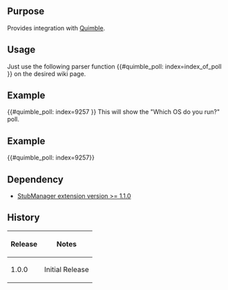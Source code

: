 {{Extension
|name        = Quimble
|status      = beta
|author      = [[user:jldupont|Jean-Lou Dupont]]
|image       =
|version     = 1.0.0
|update      =
|mediawiki   = 1.11 (should work on other versions)
|download    = [http://mediawiki.googlecode.com/svn/trunk/extensions/Quimble/ SVN]
|readme      =
|changelog   = See SVN ($Id$)
|description = 
|parameters  =
|rights      =
|example     = see [http://jldupont.com/Extension:Quimble]
}}
== Purpose ==
Provides integration with [http://Quimble.com/ Quimble].

== Usage ==
Just use the following parser function <nowiki>{{#quimble_poll: index=index_of_poll }}</nowiki> on the desired wiki page.

== Example ==
<nowiki>{{#quimble_poll: index=9257 }}</nowiki> This will show the "Which OS do you run?" poll.

== Example ==
{{#quimble_poll: index=9257}}

== Dependency ==
* [[Extension:StubManager|StubManager extension version >= 1.1.0 ]]
{{Pear|Gravatar}}

== History ==
{|border=1
! Release !! Notes
|-
| 1.0.0 || Initial Release
|}
